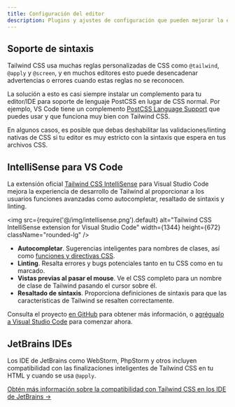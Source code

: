 ```yaml
---
title: Configuración del editor
description: Plugins y ajustes de configuración que pueden mejorar la experiencia del desarrollador cuando se trabaja con Tailwind CSS.
---
```


## Soporte de sintaxis

Tailwind CSS usa muchas reglas personalizadas de CSS como `@tailwind`, `@apply` y `@screen`, y en muchos editores esto puede desencadenar advertencias o errores cuando estas reglas no se reconocen.

La solución a esto es casi siempre instalar un complemento para tu editor/IDE para soporte de lenguaje PostCSS en lugar de CSS normal. Por ejemplo, VS Code tiene un complemento [PostCSS Language Support](https://marketplace.visualstudio.com/items?itemName=csstools.postcss) que puedes usar y que funciona muy bien con Tailwind CSS.

En algunos casos, es posible que debas deshabilitar las validaciones/linting nativas de CSS si tu editor es muy estricto con la sintaxis que espera en tus archivos CSS.


## IntelliSense para VS Code

La extensión oficial [Tailwind CSS IntelliSense](https://marketplace.visualstudio.com/items?itemName=bradlc.vscode-tailwindcss) para Visual Studio Code mejora la experiencia de desarrollo de Tailwind al proporcionar a los usuarios funciones avanzadas como autocompletar, resaltado de sintaxis y linting.

<img src={require('@/img/intellisense.png').default} alt="Tailwind CSS IntelliSense extension for Visual Studio Code" width={1344} height={672} className="rounded-lg" />

- **Autocompletar**. Sugerencias inteligentes para nombres de clases, así como [funciones y directivas CSS](/docs/functions-and-directives).
- **Linting**. Resalta errores y bugs potenciales tanto en tu CSS como en tu marcado.
- **Vistas previas al pasar el mouse**. Ve el CSS completo para un nombre de clase de Tailwind pasando el cursor sobre él.
- **Resaltado de sintaxis**. Proporciona definiciones de sintaxis para que las características de Tailwind se resalten correctamente.

Consulta el proyecto [en GitHub](https://github.com/tailwindcss/intellisense) para obtener más información, o [agrégualo a Visual Studio Code](vscode:extension/bradlc.vscode-tailwindcss) para comenzar ahora.

## JetBrains IDEs

Los IDE de JetBrains como WebStorm, PhpStorm y otros incluyen compatibilidad con las finalizaciones inteligentes de Tailwind CSS en tu HTML y cuando se usa `@apply`.

[Obtén más información sobre la compatibilidad con Tailwind CSS en los IDE de JetBrains &rarr;](https://www.jetbrains.com/help/webstorm/tailwind-css.html)